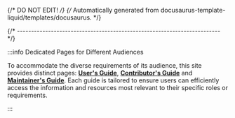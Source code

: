 {/* DO NOT EDIT! */}
{/* Automatically generated from docusaurus-template-liquid/templates/docusaurus. */}

{/* ------------------------------------------------------------------------ */}

:::info Dedicated Pages for Different Audiences

To accommodate the diverse requirements of its audience, this site provides
distinct pages:
**[User's Guide](/docs/user/)**,
**[Contributor's Guide](/docs/developer/)** and
**[Maintainer's Guide](/docs/maintainer/)**.
Each guide is tailored to ensure users can efficiently access the
information and resources most relevant to their specific roles or requirements.

:::
